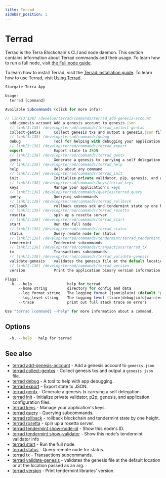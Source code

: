 ```yaml
---
title: Terrad
sidebar_position: 1
---
```



# Terrad

Terrad is the Terra Blockchain's CLI and node daemon. This section contains information about Terrad commands and their usage. To learn how to run a full node, visit [the Full node guide](../../../full-node/run-a-full-terra-node/README.mdx). 

<Admonition type="tip" icon="⚙️" title="Getting started">

To learn how to install Terrad, visit the [Terrad installation guide](../install-terrad.mdx). To learn how to use Terrad, visit [Using Terrad](../using-terrad.mdx).

</Admonition>

```js Terrad
Stargate Terra App

Usage:
  terrad [command]

Available Subcommands (click for more info):

// link[3:138] /develop/terrad/commands/terrad_add-genesis-account
  add-genesis-account Add a genesis account to genesis.json
  // link[3:138] /develop/terrad/commands/terrad_collect-gentxs
  collect-gentxs      Collect genesis txs and output a genesis.json file
  // link[3:138] /develop/terrad/commands/debug
  debug               Tool for helping with debugging your application
  // link[3:138] /develop/terrad/commands/terrad_export
  export              Export state to JSON
  // link[3:138] /develop/terrad/commands/terrad_gentx
  gentx               Generate a genesis tx carrying a self delegation
  // link[3:138] /develop/terrad/commands/terrad_help
  help                Help about any command
  // link[3:138] /develop/terrad/commands/terrad_init
  init                Initialize private validator, p2p, genesis, and application configuration files
  // link[3:138] /develop/terrad/commands/keys/terrad_keys
  keys                Manage your application's keys
  // link[3:138] /develop/terrad/commands/queries/terrad_query
  query               Querying subcommands
  // link[3:138] /develop/terrad/commands/terrad_rollback
  rollback            rollback cosmos-sdk and tendermint state by one height
  // link[3:138] /develop/terrad/commands/terrad_rosetta
  rosetta             spin up a rosetta server
  // link[3:138] /develop/terrad/commands/terrad_start
  start               Run the full node
  // link[3:138] /develop/terrad/commands/terrad_status
  status              Query remote node for status
  // link[3:138] /develop/terrad/commands/tendermint/terrad_tendermint_version
  tendermint          Tendermint subcommands
  // link[3:138] /develop/terrad/commands/transactions/terrad_tx
  tx                  Transactions subcommands
  // link[3:138] /develop/terrad/commands/terrad_validate-genesis
  validate-genesis    validates the genesis file at the default location or at the location passed as an arg
  // link[3:138] /develop/terrad/commands/terrad_version
  version             Print the application binary version information

Flags:
  -h, --help                help for terrad
      --home string         directory for config and data
      --log_format string   The logging format (json|plain) (default "plain")
      --log_level string    The logging level (trace|debug|info|warn|error|fatal|panic) (default "info")
      --trace               print out full stack trace on errors

Use "terrad [command] --help" for more information about a command.
```

## Options

```sh Terrad
  -h, --help   help for terrad
```

## See also

* [terrad add-genesis-account](./terrad_add-genesis-account.mdx)	 - Add a genesis account to `genesis.json`.
* [terrad collect-gentxs](./terrad_collect-gentxs.mdx)	 - Collect genesis txs and output a `genesis.json` file.
* [terrad debug](./debug/terrad_debug.mdx)	 - A tool to help with app debugging.
* [terrad export](./terrad_export.mdx)	 - Export state to JSON.
* [terrad gentx](./terrad_gentx.mdx)	 - Generate a genesis tx carrying a self delegation.
* [terrad init](./terrad_init.mdx)	 - Initialize private validator, p2p, genesis, and application configuration files.
* [terrad keys](./keys/terrad_keys.mdx)	 - Manage your application's keys. 
* [terrad query](./queries/terrad_query.mdx)	 - Querying subcommands.
* [terrad rollback](./terrad_rollback.mdx)	 - rollback blockchain and tendermint state by one height.
* [terrad rosetta](./terrad_rosetta.mdx)	 - spin up a rosetta server.
* [terrad tendermint show-node-id](./tendermint/terrad_tendermint_show-node-id.mdx)	 - Show this node's ID.
* [terrad tendermint show-validator](./tendermint/terrad_tendermint_show-validator.mdx)	 - Show this node's tendermint validator info
* [terrad start](./terrad_start.mdx)	 - Run the full node.
* [terrad status](./terrad_status.mdx)	 - Query remote node for status.
* [terrad tx](./transactions/terrad_tx.mdx)	 - Transactions subcommands.
* [terrad validate-genesis](./terrad_validate-genesis.mdx)	 - validates the genesis file at the default location or at the location passed as an arg.
* [terrad version](./terrad_version.mdx)	 - Print tendermint libraries' version.


